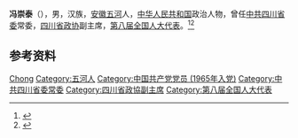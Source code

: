 '''冯崇泰'''（{{bd|1942年|11月|}}），男，汉族，[[安徽|安徽]][[五河|五河]]人，[[中华人民共和国|中华人民共和国]]政治人物，曾任[[中共四川省委|中共四川省委]]常委，[[四川省政协|四川省政协]]副主席，[[第八届全国人大代表|第八届全国人大代表]]。<ref>{{Cite web|title=冯崇泰|url=http://www.mldasc.com/show_64.htm|accessdate=2020-09-02|work=四川现代物流发展促进会|archive-date=2020-10-27|archive-url=https://web.archive.org/web/20201027010104/http://mldasc.com/show_64.htm|dead-url=no}}</ref><ref>{{Cite book|title=中华人民共和国职官志|author=何虎生, 李耀东, 向常福主编|publisher=中国社会出版社|year=2003|isbn=9787800883934|location=北京|pages=}}</ref>

== 参考资料 ==
{{reflist}}

{{中国人物小作品}}

{{Authority control}}
{{DEFAULTSORT:Feng冯}}
[[Category:冯姓|Chong]]
[[Category:五河人|Category:五河人]]
[[Category:中国共产党党员_(1965年入党)|Category:中国共产党党员 (1965年入党)]]
[[Category:中共四川省委常委|Category:中共四川省委常委]]
[[Category:四川省政協副主席|Category:四川省政協副主席]]
[[Category:第八届全国人大代表|Category:第八届全国人大代表]]